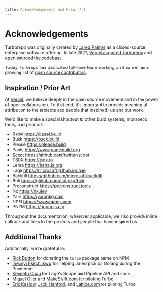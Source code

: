 ```yaml
---
title: Acknowledgements and Prior Art
---
```


# Acknowledgements

Turborepo was originally created by [Jared Palmer](https://twitter.com/jaredpalmer) as a closed-source enterprise software offering. In late 2021, [Vercel acquired Turborepo](https://vercel.com/blog/vercel-acquires-turborepo) and open sourced the codebase.

Today, Turbrepo has dedicated full-time team working on it as well as a growing list of [open source contributors](https://github.com/vercel/turborepo/graphs/contributors).

## Inspiration / Prior Art

At [Vercel](https://vercel.com), we believe deeply in the open source movement and in the power of open collaboration. To that end, it's important to provide meaningful attribution to the projects and people that inspire(d) us and our work.

We'd like to make a special shoutout to other build systems, monroepo tools, and prior art:

- Bazel https://bazel.build
- Buck https://buck.build
- Please https://please.build
- Pants https://www.pantsbuild.org
- Scoot https://github.com/twitter/scoot
- TSDX https://tsdx.io
- Lerna https://lerna.js.org
- Lage https://microsoft.github.io/lage
- Backfill https://github.com/microsoft/backfill
- Bolt https://github.com/boltpkg/bolt
- Preconstruct https://preconstruct.tools
- Nx https://nx.dev
- Yarn https://yarnpkg.com
- NPM https://www.npmjs.com
- PNPM https://pnpm.js.org

Throughout the documentation, wherever applicable, we also provide inline callouts and links to the projects and people that have inspired us.

## Additional Thanks

Additionally, we're grateful to:

- [Rick Button](https://twitter.com/rickbutton) for donating the `turbo` package name on NPM
- [Iheanyi Ekechukwu](https://twitter.com/kwuchu) for helping Jared pick up Golang during the Pandemic!
- [Kenneth Chau](https://twitter.com/kennethchau) for Lage's Scope and Pipeline API and docs
- [Miguel Oller](https://mobile.twitter.com/ollermi) and [MakeSwift.com](https://makeswift.com) for piloting Turbo
- [Eric Kaslow](https://twitter.com/ekosz1), [Jack Hanford](https://twitter.com/jackhanford), and [Lattice.com](https://lattice.com) for piloting Turbo
